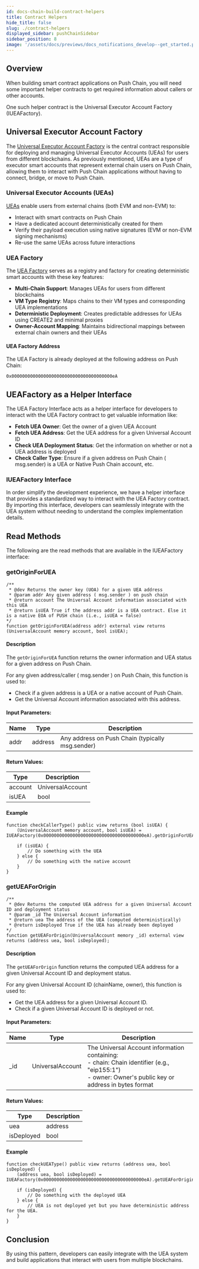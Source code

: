 ```yaml
---
id: docs-chain-build-contract-helpers
title: Contract Helpers
hide_title: false
slug: ./contract-helpers
displayed_sidebar: pushChainSidebar
sidebar_position: 8
image: '/assets/docs/previews/docs_notifications_develop--get_started.png'
---
```


## Overview
When building smart contract applications on Push Chain, you will need some important helper contracts to get required information about callers or other accounts.

One such helper contract is the Universal Executor Account Factory (IUEAFactory).

<head>
  <title>{`Contract Helpers | Build | Push Chain | Push Documentation`}</title>
</head>


## Universal Executor Account Factory
The [Universal Executor Account Factory](https://github.com/push-protocol/push-chain-contracts/blob/main/src/Interfaces/IUEAFactory.sol) is the central contract responsible for deploying and managing Universal Executor Accounts (UEAs) for users from different blockchains. 
As previously mentioned, UEAs are a type of executor smart accounts that represent external chain users on Push Chain, allowing them to interact with Push Chain applications without having to connect, bridge, or move to Push Chain.

### Universal Executor Accounts (UEAs)

[UEAs](https://github.com/push-protocol/push-chain-contracts/tree/main/src/UEA) enable users from external chains (both EVM and non-EVM) to:
- Interact with smart contracts on Push Chain
- Have a dedicated account deterministically created for them
- Verify their payload execution using native signatures (EVM or non-EVM signing mechanisms)
- Re-use the same UEAs across future interactions

### UEA Factory

The [UEA Factory](https://github.com/push-protocol/push-chain-contracts/blob/main/src/UEAFactoryV1.sol) serves as a registry and factory for creating deterministic smart accounts with these key features:
- **Multi-Chain Support**: Manages UEAs for users from different blockchains
- **VM Type Registry**: Maps chains to their VM types and corresponding UEA implementations
- **Deterministic Deployment**: Creates predictable addresses for UEAs using CREATE2 and minimal proxies
- **Owner-Account Mapping**: Maintains bidirectional mappings between external chain owners and their UEAs


#### UEA Factory Address

The UEA Factory is already deployed at the following address on Push Chain:

```
0x00000000000000000000000000000000000000eA
```

## UEAFactory as a Helper Interface
The UEA Factory Interface acts as a helper interface for developers to interact with the UEA Factory contract to get valuable information like:
- **Fetch UEA Owner**: Get the owner of a given UEA Account
- **Fetch UEA Address**: Get the UEA address for a given Universal Account ID
- **Check UEA Deployment Status**: Get the information on whether or not a UEA address is deployed
- **Check Caller Type**: Ensure if a given address on Push Chain ( msg.sender) is a UEA or Native Push Chain account, etc.

### IUEAFactory Interface
In order simplify the development experience, we have a helper interface that provides a standardized way to interact with the UEA Factory contract.
By importing this interface, developers can seamlessly integrate with the UEA system without needing to understand the complex implementation details.

## Read Methods
The following are the read methods that are available in the IUEAFactory interface:

### getOriginForUEA

```solidity
/**
 * @dev Returns the owner key (UOA) for a given UEA address
 * @param addr Any given address ( msg.sender ) on push chain
 * @return account The Universal Account information associated with this UEA
 * @return isUEA True if the address addr is a UEA contract. Else it is a native EOA of PUSH chain (i.e., isUEA = false)
*/
function getOriginForUEA(address addr) external view returns (UniversalAccount memory account, bool isUEA);
```

#### Description
The `getOriginForUEA` function returns the owner information and UEA status for a given address on Push Chain.

For any given address/caller ( msg.sender ) on Push Chain, this function is used to:
- Check if a given address is a UEA or a native account of Push Chain.
- Get the Universal Account information associated with this address.

#### Input Parameters:

| Name | Type | Description |
| ---- | ---- | ----------- |
| addr | address | Any address on Push Chain (typically msg.sender) |

#### Return Values:

| Type | Description |
| ---- | ----------- |
| account | UniversalAccount | The Universal Account information associated with this address |
| isUEA | bool | True if the address is a UEA contract, false if it's a native EOA of PUSH chain |

#### Example

```solidity
function checkCallerType() public view returns (bool isUEA) {
    (UniversalAccount memory account, bool isUEA) = IUEAFactory(0x00000000000000000000000000000000000000eA).getOriginForUEA(msg.sender);
    
    if (isUEA) {
        // Do something with the UEA
    } else {
        // Do something with the native account
    }
}
```


### getUEAForOrigin

```solidity
/**
 * @dev Returns the computed UEA address for a given Universal Account ID and deployment status
 * @param _id The Universal Account information
 * @return uea The address of the UEA (computed deterministically)
 * @return isDeployed True if the UEA has already been deployed
*/
function getUEAForOrigin(UniversalAccount memory _id) external view returns (address uea, bool isDeployed);
```

#### Description    
The `getUEAForOrigin` function returns the computed UEA address for a given Universal Account ID and deployment status.

For any given Universal Account ID (chainName, owner), this function is used to:
- Get the UEA address for a given Universal Account ID.
- Check if a given Universal Account ID is deployed or not.

#### Input Parameters:

| Name | Type | Description |
| ---- | ---- | ----------- |
| _id | UniversalAccount | The Universal Account information containing:<br/>- chain: Chain identifier (e.g., "eip155:1")<br/>- owner: Owner's public key or address in bytes format |

#### Return Values:

| Type | Description |
| ---- | ----------- |
| uea | address | The address of the UEA (computed deterministically) |
| isDeployed | bool | True if the UEA has already been deployed |

#### Example

```solidity
function checkUEAType() public view returns (address uea, bool isDeployed) {
    (address uea, bool isDeployed) = IUEAFactory(0x00000000000000000000000000000000000000eA).getUEAForOrigin(account);
    
    if (isDeployed) {
        // Do something with the deployed UEA
    } else {
        // UEA is not deployed yet but you have deterministic address for the UEA.
    }
}
```
    
## Conclusion

By using this pattern, developers can easily integrate with the UEA system and build applications that interact with users from multiple blockchains.



